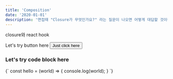 ```yaml
---
title: 'Composition'
date: '2020-01-01'
description: '면접때 "Closure가 무엇인가요?" 라는 질문이 나오면 어떻게 대답할 것이란가 라는 생각에서 출발하여 정리했습니다.'
---
```


closure와 react hook

<div>
  Let's try button here
  <Button>Just click here</Button>
</div>

### Let's try code block here

<CodeBlock>
  {`
    const hello = (world) => {
        console.log(world);
    }
    `}
</CodeBlock>
